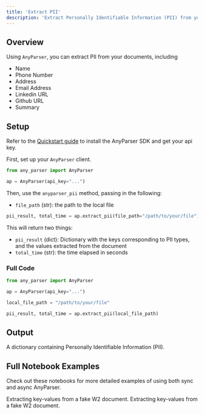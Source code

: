 ```yaml
---
title: 'Extract PII'
description: 'Extract Personally Identifiable Information (PII) from your documents'
---
```


## Overview
Using `AnyParser`, you can extract PII from your documents, including

- Name
- Phone Number
- Address
- Email Address
- Linkedin URL
- Github URL
- Summary

## Setup
Refer to the [Quickstart guide](/quickstart/#setup) to install the AnyParser SDK and get your api key.

First, set up your `AnyParser` client.

```python anyparser_pii.py
from any_parser import AnyParser

ap = AnyParser(api_key="...")
```

Then, use the `anyparser_pii` method, passing in the following:
- `file_path` (str): the path to the local file

```python anyparser_extract_pii.py
pii_result, total_time = ap.extract_pii(file_path="/path/to/your/file")
```

This will return two things:
- `pii_result` (dict): Dictionary with the keys corresponding to PII types,
and the values extracted from the document
- `total_time` (str): the time elapsed in seconds

### Full Code
```python anyparser_extract_pii.py
from any_parser import AnyParser

ap = AnyParser(api_key="...")

local_file_path = "/path/to/your/file"

pii_result, total_time = ap.extract_pii(local_file_path)
```

## Output

A dictionary containing Personally Identifiable Information (PII).

## Full Notebook Examples

Check out these notebooks for more detailed examples of using both sync and async AnyParser.

<CardGroup cols={2}>
  <Card
    title="AnyParser Sync Extract PII Example"
    icon="bolt-lightning"
    href="https://github.com/CambioML/any-parser/blob/main/examples/extract_pii.ipynb"
  >
    Extracting key-values from a fake W2 document.
  </Card>
  <Card
    title="AnyParser Async Extract PII Example"
    icon="rotate"
    href="https://github.com/CambioML/any-parser/blob/main/examples/async_extract_pii.ipynb"
  >
    Extracting key-values from a fake W2 document.
  </Card>
</CardGroup>

